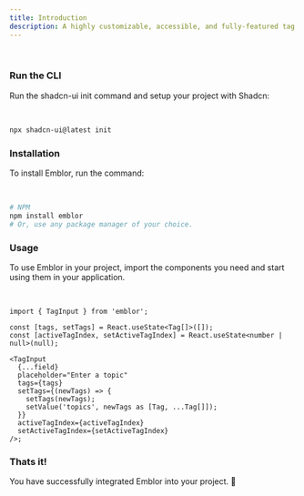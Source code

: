 ```yaml
---
title: Introduction
description: A highly customizable, accessible, and fully-featured tag input component built with shadcn/ui.
---
```


<ComponentPreview />

<br />

<Steps>

### Run the CLI

Run the shadcn-ui init command and setup your project with Shadcn:

<br />

```bash
npx shadcn-ui@latest init
```

### Installation

To install Emblor, run the command:

<br />

```bash
# NPM
npm install emblor
# Or, use any package manager of your choice.
```

### Usage

To use Emblor in your project, import the components you need and start using them in your application.

<br />

```tsx
import { TagInput } from 'emblor';

const [tags, setTags] = React.useState<Tag[]>([]);
const [activeTagIndex, setActiveTagIndex] = React.useState<number | null>(null);

<TagInput
  {...field}
  placeholder="Enter a topic"
  tags={tags}
  setTags={(newTags) => {
    setTags(newTags);
    setValue('topics', newTags as [Tag, ...Tag[]]);
  }}
  activeTagIndex={activeTagIndex}
  setActiveTagIndex={setActiveTagIndex}
/>;
```

### Thats it!

You have successfully integrated Emblor into your project. 🎉

</Steps>

